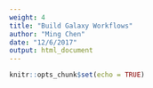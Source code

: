 ```yaml
---
weight: 4
title: "Build Galaxy Workflows"
author: "Ming Chen"
date: "12/6/2017"
output: html_document
---
```


```r
knitr::opts_chunk$set(echo = TRUE)
```

